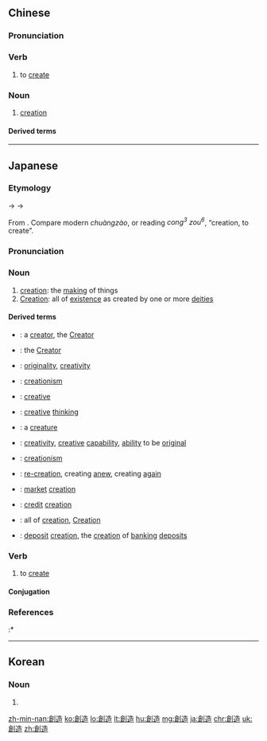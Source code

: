 {{also|创造}}
==Chinese==
{{zh-forms|s=创造}}

===Pronunciation===
{{zh-pron
|m=chuàngzào
|ma=y
|c=cong3 zou6
|h=pfs=chhóng-chho
|md=cháung-cô̤
|mn=qz:chhòng-chǒ/tw,xm,zz:chhòng-chō
|w=2tshaan zau
|cat=v,n
}}

===Verb===
{{zh-verb}}

# to [[create]]
#: {{zh-x|創造 紀錄|to '''set''' a record}}

===Noun===
{{zh-noun}}

# [[creation]]

====Derived terms====
{{zh-der|創造力|創造歷史|創造性|創造性思維|創造學}}

{{zh-cat|Elementary}}

----

==Japanese==
{{ja-kanjitab|そう|ぞう|yomi=o}}

===Etymology===
{{IPAchar|/sauzau/}} → {{IPAchar|/sɔːzɔː/}} → {{IPAchar|/soːzoː/}}

From {{etyl|ltc|ja|sort=そうぞう}} {{m|zh|創造|tr= tsrhjang<sup>H </sup>  dzaw<sup>X </sup>|lit=to begin + to make}}. Compare modern {{etyl|cmn|-}} {{zh-l|創造}} ''chuàngzào'', or {{etyl|yue|-}} reading ''cong<sup>3</sup> zou<sup>6</sup>'', “creation, to create”.

===Pronunciation===
{{ja-pron|yomi=o|そうぞう|acc=0|acc_ref=NHK,DJR}}

===Noun===
{{ja-noun|そうぞう|hhira=さうざう}}

# [[creation]]: the [[make|making]] of things
# [[Creation]]: all of [[existence]] as created by one or more [[deity|deities]]

====Derived terms====
{{der-top}}
* {{ja-r|創造者|そうぞうしゃ}}: a [[creator]], the [[Creator]]
* {{ja-r|創造主|そうぞうしゅ}}: the [[Creator]] {{qualifier|Christianity}}
* {{ja-r|創造性|そうぞうせい}}: [[originality]], [[creativity]]
* {{ja-r|創造説|そうぞうせつ}}: [[creationism]]
* {{ja-r|創造的|そうぞうてき}}: [[creative]]
* {{ja-r|創造的思考|そうぞうてき しこう}}: [[creative]] [[thinking]]
* {{ja-r|創造物|そうぞうぶつ}}: a [[creature]]
* {{ja-r|創造力|そうぞうりょく}}: [[creativity]], [[creative]] [[capability]], [[ability]] to be [[original]]
* {{ja-r|創造論|そうぞうろん}}: [[creationism]]
{{der-mid}}
* {{ja-r|再創造|さいそうぞう}}: [[re-creation]], creating [[anew]], creating [[again]]
* {{ja-r|市場創造|しじょう そうぞう}}: [[market]] [[creation]]
* {{ja-r|信用創造|しんよう そうぞう}}: [[credit]] [[creation]]
* {{ja-r|天地創造|てんち そうぞう}}: all of [[creation]], [[Creation]]
* {{ja-r|預金創造|よきん そうぞう}}: [[deposit]] [[creation]], the [[creation]] of [[banking]] [[deposit]]s
{{der-bottom}}

===Verb===
{{ja-verb-suru|そうぞう|tr=trans|hhira=さうざう}}

# to [[create]]

====Conjugation====
{{ja-suru|そうぞう}}

===References===
<references/>
:* {{R:Kokugo Dai Jiten}}

----

==Korean==
{{ko-hanjatab}}

===Noun===
{{ko-noun|hj|hangeul=창조}}

# {{hanja form of|창조|[[creation]]}}

[[zh-min-nan:創造]]
[[ko:創造]]
[[lo:創造]]
[[lt:創造]]
[[hu:創造]]
[[mg:創造]]
[[ja:創造]]
[[chr:創造]]
[[uk:創造]]
[[zh:創造]]